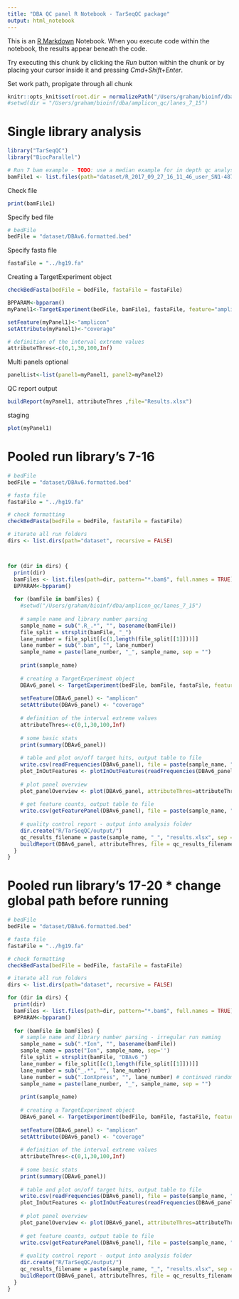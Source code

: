 ```yaml
---
title: "DBA QC panel R Notebook - TarSeqQC package"
output: html_notebook
---
```


This is an [R Markdown](http://rmarkdown.rstudio.com) Notebook. When you execute code within the notebook, the results appear beneath the code. 

Try executing this chunk by clicking the *Run* button within the chunk or by placing your cursor inside it and pressing *Cmd+Shift+Enter*. 

Set work path, propigate through all chunk
```r
knitr::opts_knit$set(root.dir = normalizePath("/Users/graham/bioinf/dba/amplicon_qc/lanes_17_20"))
#setwd(dir = "/Users/graham/bioinf/dba/amplicon_qc/lanes_7_15")
```
# Single library analysis
```r
library("TarSeqQC")
library("BiocParallel")
```

```r
# Run 7 bam example - TODO: use a median example for in depth qc analysis
bamFile1 <- list.files(path="dataset/R_2017_09_27_16_11_46_user_SN1-487-DBAv6_L19", pattern="IonXpress_001.*.bam$", full.names = TRUE)
```
Check file
```r
print(bamFile1)
```
Specify bed file
```r
# bedFile
bedFile = "dataset/DBAv6.formatted.bed"
```
Specify fasta file
```r
fastaFile = "../hg19.fa"
```
Creating a TargetExperiment object
```r
checkBedFasta(bedFile = bedFile, fastaFile = fastaFile)
```

```r
BPPARAM<-bpparam()
myPanel1<-TargetExperiment(bedFile, bamFile1, fastaFile, feature="amplicon", attribute="coverage", BPPARAM=BPPARAM)

setFeature(myPanel1)<-"amplicon"
setAttribute(myPanel1)<-"coverage"

# definition of the interval extreme values
attributeThres<-c(0,1,30,100,Inf)

```
Multi panels optional
```r
panelList<-list(panel1=myPanel1, panel2=myPanel2)
```
QC report output
```r
buildReport(myPanel1, attributeThres ,file="Results.xlsx")
```

staging
```r
plot(myPanel1)

```
# Pooled run library's 7-16
```r
# bedFile
bedFile = "dataset/DBAv6.formatted.bed"

# fasta file
fastaFile = "../hg19.fa"

# check formatting
checkBedFasta(bedFile = bedFile, fastaFile = fastaFile)

# iterate all run folders
dirs <- list.dirs(path="dataset", recursive = FALSE)



for (dir in dirs) {
  print(dir)
  bamFiles <- list.files(path=dir, pattern="*.bam$", full.names = TRUE)
  BPPARAM<-bpparam()
  
  for (bamFile in bamFiles) {
    #setwd("/Users/graham/bioinf/dba/amplicon_qc/lanes_7_15")
    
    # sample name and library number parsing
    sample_name = sub(".R_.*", "", basename(bamFile))
    file_split = strsplit(bamFile, "_")
    lane_number = file_split[[c(1,length(file_split[[1]]))]]
    lane_number = sub(".bam", "", lane_number)
    sample_name = paste(lane_number, "_", sample_name, sep = "")
    
    print(sample_name)
    
    # creating a TargetExperiment object
    DBAv6_panel <- TargetExperiment(bedFile, bamFile, fastaFile, feature="amplicon", attribute="coverage", BPPARAM=BPPARAM)
    
    setFeature(DBAv6_panel) <- "amplicon"
    setAttribute(DBAv6_panel) <- "coverage"
    
    # definition of the interval extreme values
    attributeThres<-c(0,1,30,100,Inf)
    
    # some basic stats
    print(summary(DBAv6_panel))
    
    # table and plot on/off target hits, output table to file
    write.csv(readFrequencies(DBAv6_panel), file = paste(sample_name, "_readFrequencies.csv", sep = ""))
    plot_InOutFeatures <- plotInOutFeatures(readFrequencies(DBAv6_panel))
    
    # plot panel overview
    plot_panelOverview <- plot(DBAv6_panel, attributeThres=attributeThres, chrLabels =TRUE)
    
    # get feature counts, output table to file
    write.csv(getFeaturePanel(DBAv6_panel), file = paste(sample_name, "_getFeaturePanel.csv", sep = ""))
    
    # quality control report - output into analysis folder
    dir.create("R/TarSeqQC/output/")
    qc_results_filename = paste(sample_name, "_", "results.xlsx", sep = "")
    buildReport(DBAv6_panel, attributeThres, file = qc_results_filename)
  }
}
```
# Pooled run library's 17-20 * change global path before running
```r
# bedFile
bedFile = "dataset/DBAv6.formatted.bed"

# fasta file
fastaFile = "../hg19.fa"

# check formatting
checkBedFasta(bedFile = bedFile, fastaFile = fastaFile)

# iterate all run folders
dirs <- list.dirs(path="dataset", recursive = FALSE)

for (dir in dirs) {
  print(dir)
  bamFiles <- list.files(path=dir, pattern="*.bam$", full.names = TRUE)
  BPPARAM<-bpparam()
  
  for (bamFile in bamFiles) {
    # sample name and library number parsing - irregular run naming
    sample_name = sub(".*Ion", "", basename(bamFile))
    sample_name = paste("Ion", sample_name, sep='')
    file_split = strsplit(bamFile, "DBAv6_")
    lane_number = file_split[[c(1,length(file_split[[1]]))]]
    lane_number = sub("_.*", "", lane_number)
    lane_number = sub(".IonXpress", "", lane_number) # continued random run naming, catch here
    sample_name = paste(lane_number, "_", sample_name, sep = "")
    
    print(sample_name)
    
    # creating a TargetExperiment object
    DBAv6_panel <- TargetExperiment(bedFile, bamFile, fastaFile, feature="amplicon", attribute="coverage", BPPARAM=BPPARAM)
    
    setFeature(DBAv6_panel) <- "amplicon"
    setAttribute(DBAv6_panel) <- "coverage"
    
    # definition of the interval extreme values
    attributeThres<-c(0,1,30,100,Inf)
    
    # some basic stats
    print(summary(DBAv6_panel))
    
    # table and plot on/off target hits, output table to file
    write.csv(readFrequencies(DBAv6_panel), file = paste(sample_name, "_readFrequencies.csv", sep = ""))
    plot_InOutFeatures <- plotInOutFeatures(readFrequencies(DBAv6_panel))
    
    # plot panel overview
    plot_panelOverview <- plot(DBAv6_panel, attributeThres=attributeThres, chrLabels =TRUE)
    
    # get feature counts, output table to file
    write.csv(getFeaturePanel(DBAv6_panel), file = paste(sample_name, "_getFeaturePanel.csv", sep = ""))
    
    # quality control report - output into analysis folder
    dir.create("R/TarSeqQC/output/")
    qc_results_filename = paste(sample_name, "_", "results.xlsx", sep = "")
    buildReport(DBAv6_panel, attributeThres, file = qc_results_filename)
  }
}
```

